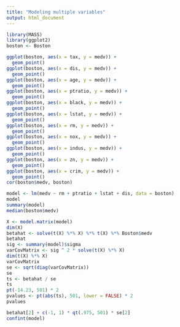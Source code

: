 ```yaml
---
title: "Modeling multiple variables"
output: html_document
---
```


```r
library(MASS)
library(ggplot2)
boston <- Boston
```

```r
ggplot(boston, aes(x = tax, y = medv)) +
  geom_point()
ggplot(boston, aes(x = dis, y = medv)) +
  geom_point()
ggplot(boston, aes(x = age, y = medv)) +
  geom_point()
ggplot(boston, aes(x = ptratio, y = medv)) +
  geom_point()
ggplot(boston, aes(x = black, y = medv)) +
  geom_point()
ggplot(boston, aes(x = lstat, y = medv)) +
  geom_point()
ggplot(boston, aes(x = rm, y = medv)) +
  geom_point()
ggplot(boston, aes(x = nox, y = medv)) +
  geom_point()
ggplot(boston, aes(x = indus, y = medv)) +
  geom_point()
ggplot(boston, aes(x = zn, y = medv)) +
  geom_point()
ggplot(boston, aes(x = crim, y = medv)) +
  geom_point()
cor(boston$medv, boston)

```

```r
model <- lm(medv ~ rm + ptratio + lstat + dis, data = boston)
model
summary(model)
median(boston$medv)

X <- model.matrix(model)
dim(X)
betahat <- solve(t(X) %*% X) %*% t(X) %*% Boston$medv
betahat
sig <- summary(model)$sigma
varCovMatrix <- sig ^ 2 * solve(t(X) %*% X)
dim(t(X) %*% X)
varCovMatrix
se <- sqrt(diag(varCovMatrix))
se
ts <- betahat / se
ts
pt(-14.23, 501) * 2
pvalues <- pt(abs(ts), 501, lower = FALSE) * 2
pvalues
```

\begin{equation}
CI_{1-\alpha} = [\hat\beta_{1} - t_{1 - \alpha / 2 ; n - p} * SE(\hat\beta_1), \hat\beta_1 + t_{1 - \alpha / 2 ; n - p} * SE(\hat\beta_1)]
\end{equation}

\begin{equation}
CI_.95(\hat\beta_1) = [-.66544 - t_{1 - .05 / 2 ; 501} * .04675, -.66544 + t_{1 - .05 / 2 ; 501} * .04675] 
\end{equation}

```r
betahat[2] + c(-1, 1) * qt(.975, 501) * se[2]
confint(model)
```

